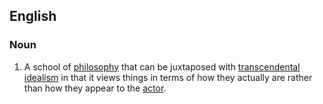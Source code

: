 ==English==
{{wikipedia}}

===Noun===
{{en-noun|~}}

# {{lb|en|philosophy}} A school of [[philosophy]] that can be juxtaposed with [[transcendental idealism]] in that it views things in terms of how they actually are rather than how they appear to the [[actor]].
